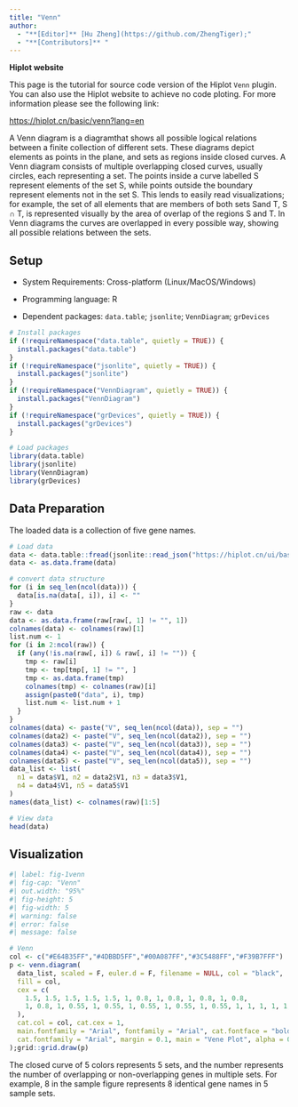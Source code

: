 ```yaml
---
title: "Venn"
author:
  - "**[Editor]** [Hu Zheng](https://github.com/ZhengTiger);"
  - "**[Contributors]** "
---
```


::: callout-note
**Hiplot website**

This page is the tutorial for source code version of the Hiplot `Venn` plugin. You can also use the Hiplot website to achieve no code ploting. For more information please see the following link:

<https://hiplot.cn/basic/venn?lang=en>
:::

A Venn diagram is a diagramthat shows all possible logical relations between a finite collection of different sets. These diagrams depict elements as points in the plane, and sets as regions inside closed curves. A Venn diagram consists of multiple overlapping closed curves, usually circles, each representing a set. The points inside a curve labelled S represent elements of the set S, while points outside the boundary represent elements not in the set S. This lends to easily read visualizations; for example, the set of all elements that are members of both sets Sand T, S ∩ T, is represented visually by the area of overlap of the regions S and T. In Venn diagrams the curves are overlapped in every possible way, showing all possible relations between the sets.

## Setup

-   System Requirements: Cross-platform (Linux/MacOS/Windows)

-   Programming language: R

-   Dependent packages: `data.table`; `jsonlite`; `VennDiagram`; `grDevices`

```r
# Install packages
if (!requireNamespace("data.table", quietly = TRUE)) {
  install.packages("data.table")
}
if (!requireNamespace("jsonlite", quietly = TRUE)) {
  install.packages("jsonlite")
}
if (!requireNamespace("VennDiagram", quietly = TRUE)) {
  install.packages("VennDiagram")
}
if (!requireNamespace("grDevices", quietly = TRUE)) {
  install.packages("grDevices")
}

# Load packages
library(data.table)
library(jsonlite)
library(VennDiagram)
library(grDevices)
```

## Data Preparation

The loaded data is a collection of five gene names.

```r
# Load data
data <- data.table::fread(jsonlite::read_json("https://hiplot.cn/ui/basic/venn/data.json")$exampleData$textarea[[1]])
data <- as.data.frame(data)

# convert data structure
for (i in seq_len(ncol(data))) {
  data[is.na(data[, i]), i] <- ""
}
raw <- data
data <- as.data.frame(raw[raw[, 1] != "", 1])
colnames(data) <- colnames(raw)[1]
list.num <- 1
for (i in 2:ncol(raw)) {
  if (any(!is.na(raw[, i]) & raw[, i] != "")) {
    tmp <- raw[i]
    tmp <- tmp[tmp[, 1] != "", ]
    tmp <- as.data.frame(tmp)
    colnames(tmp) <- colnames(raw)[i]
    assign(paste0("data", i), tmp)
    list.num <- list.num + 1
  }
}
colnames(data) <- paste("V", seq_len(ncol(data)), sep = "")
colnames(data2) <- paste("V", seq_len(ncol(data2)), sep = "")
colnames(data3) <- paste("V", seq_len(ncol(data3)), sep = "")
colnames(data4) <- paste("V", seq_len(ncol(data4)), sep = "")
colnames(data5) <- paste("V", seq_len(ncol(data5)), sep = "")
data_list <- list(
  n1 = data$V1, n2 = data2$V1, n3 = data3$V1,
  n4 = data4$V1, n5 = data5$V1
)
names(data_list) <- colnames(raw)[1:5]

# View data
head(data)
```

## Visualization

```r
#| label: fig-1venn
#| fig-cap: "Venn"
#| out.width: "95%"
#| fig-height: 5
#| fig-width: 5
#| warning: false
#| error: false
#| message: false

# Venn
col <- c("#E64B35FF","#4DBBD5FF","#00A087FF","#3C5488FF","#F39B7FFF")
p <- venn.diagram(
  data_list, scaled = F, euler.d = F, filename = NULL, col = "black",
  fill = col,
  cex = c(
    1.5, 1.5, 1.5, 1.5, 1.5, 1, 0.8, 1, 0.8, 1, 0.8, 1, 0.8,
    1, 0.8, 1, 0.55, 1, 0.55, 1, 0.55, 1, 0.55, 1, 0.55, 1, 1, 1, 1, 1, 1.5
  ),
  cat.col = col, cat.cex = 1,
  main.fontfamily = "Arial", fontfamily = "Arial", cat.fontface = "bold",
  cat.fontfamily = "Arial", margin = 0.1, main = "Vene Plot", alpha = 0.8
);grid::grid.draw(p)
```

The closed curve of 5 colors represents 5 sets, and the number represents the number of overlapping or non-overlapping genes in multiple sets. For example, 8 in the sample figure represents 8 identical gene names in 5 sample sets.


